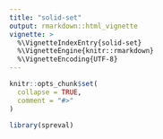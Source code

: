 ```yaml
---
title: "solid-set"
output: rmarkdown::html_vignette
vignette: >
  %\VignetteIndexEntry{solid-set}
  %\VignetteEngine{knitr::rmarkdown}
  %\VignetteEncoding{UTF-8}
---
```


```r
knitr::opts_chunk$set(
  collapse = TRUE,
  comment = "#>"
)
```

```r
library(spreval)
```
